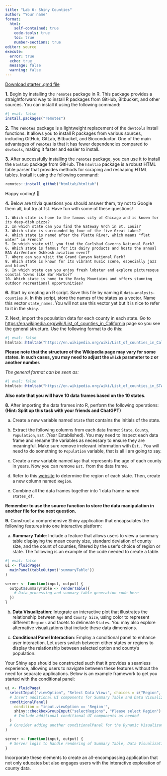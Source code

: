```yaml
---
title: "Lab 6: Shiny Counties"
author: "Your name"
format: 
  html:
    self-contained: true
    code-tools: true
    toc: true
    number-sections: true
editor: source
execute: 
  error: true
  echo: true
  message: false
  warning: false
---
```


[Download starter .qmd file](lab6-shiny-counties.qmd)





**1.** Begin by installing the `remotes` package in R. This package provides a straightforward way to install R packages from GitHub, Bitbucket, and other sources. You can install it using the following command:

```r
#| eval: false
install.packages("remotes")
```

**2.** The `remotes` package is a lightweight replacement of the `devtools` install functions. It allows you to install R packages from various sources, including GitHub, GitLab, Bitbucket, and Bioconductor. One of the main advantages of `remotes` is that it has fewer dependencies compared to `devtools`, making it faster and easier to install.

**3.** After successfully installing the `remotes` package, you can use it to install the `htmltab` package from GitHub. The `htmltab` package is a robust HTML table parser that provides methods for scraping and reshaping HTML tables. Install it using the following command:

```r
remotes::install_github("htmltab/htmltab")
```

Happy coding! 🚀


**4.** Below are trivia questions you should answer them, try not to Google them all, but try at 1st.  Have fun with some of these questions!

    1. Which state is home to the famous city of Chicago and is known for its deep-dish pizza?
    2. In which state can you find the Gateway Arch in St. Louis?
    3. Which state is surrounded by four of the five Great Lakes?
    4. Which state is named after the Platte River, which means "flat water" in French?
    5. In which state will you find the Carlsbad Caverns National Park?
    6. Which state is famous for its dairy products and hosts the annual EAA AirVenture Oshkosh aviation event?
    7. Where can you visit the Grand Canyon National Park?
    8. Which state is known for its vibrant music scene, especially jazz and blues?
    9. In which state can you enjoy fresh lobster and explore picturesque coastal towns like Bar Harbor?
    10. Which state is home to the Rocky Mountains and offers stunning outdoor recreational opportunities?
    









**6.** Start by creating an R script. Save this file by naming it `data-analysis-counties.R`. In this script, store the names of the states as a vector. Name this vector `state_names`. You will not use this vector yet but it is nice to refer to it in the `shiny`. 

**7.** Next, import the population data for each county in each state. Go to [https://en.wikipedia.org/wiki/List_of_counties_in_California](California's) page so you see the general structure. Use the following format to do this:

```r
#| eval: false
htmltab::htmltab("https://en.wikipedia.org/wiki/List_of_counties_in_California", which = 1)
```

**Please note that the structure of the Wikipedia page may vary for some states. In such cases, you may need to adjust the `which` parameter to `2` or another number.**

*The general format can be seen as:*

```r
#| eval: false
htmltab::htmltab("https://en.wikipedia.org/wiki/List_of_counties_in_STATE_NAME", which = 1)
```




**Also note that you will have 10 data frames based on the 10 states.**

**8.** After importing the data frames into R, perform the following operations: **(Hint: Split up this task with your friends and ChatGPT)**

   a. Create a new variable named `State` that contains the initials of the state.
   
   b. Extract the following columns from each data frame: `State`, `County`, `Population`, `Est.`(Year Established). You may need to inspect each data frame and rename the variables as necessary to ensure they are meaningful. Make sure remove irrelevant information with `Est.`. You will need to do something to `Population` variable, that is all I am going to say.
   
   c. Create a new variable named `Age` that represents the age of each county in years. Now you can remove `Est.` from the data frame.
   
   d. Refer to this [website](https://en.wikipedia.org/wiki/List_of_regions_of_the_United_States) to determine the region of each state. Then, create a new column named `Region`.
   
   e. Combine all the data frames together into 1 data frame named `states_df`.

**Remember to use the source function to store the data manipulation in another file for the next question.**






**9.** Construct a comprehensive Shiny application that encapsulates the following features into one interactive platform:

a. **Summary Table**: Include a feature that allows users to view a summary table displaying the mean county size, standard deviation of county size, and the count of counties, filtered by the user's choice of region or state. The following is an example of the code needed to create a table.

```r
#| eval: false
ui <- fluidPage(
  mainPanel(tableOutput('summaryTable'))
)

server <- function(input, output) {
  output$summaryTable <- renderTable({
    # Data processing and summary table generation code here
  })
}

```



b. **Data Visualization**: Integrate an interactive plot that illustrates the relationship between `Age` and `County Size`, using color to represent different `Regions` and facets to delineate `States`. You may also explore alternative visualizations that include these data dimensions.

c. **Conditional Panel Interaction**: Employ a conditional panel to enhance user interaction. Let users switch between either states or regions to display the relationship between selected option and county's population. 

Your Shiny app should be constructed such that it provides a seamless experience, allowing users to navigate between these features without the need for separate applications. Below is an example framework to get you started with the conditional panel:

```r
ui <- fluidPage(
  selectInput("viewOption", "Select Data View:", choices = c("Region", "State")),
  # Insert additional UI components for Summary Table and Data Visualization here
  conditionalPanel(
    condition = "input.viewOption == 'Region'",
    shiny::checkboxGroupInput("selectRegions", "Please select Region")
    # Include additional conditional UI components as needed
  )
  # Consider adding another conditionalPanel for the Dynamic Visualization feature
)

server <- function(input, output) {
  # Server logic to handle rendering of Summary Table, Data Visualization, and Conditional Panel
}
```

Incorporate these elements to create an all-encompassing application that not only educates but also engages users with the interactive exploration of county data.

